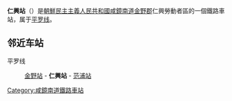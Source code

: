 {{unreferenced|time=2015-02-09T14:14:00+00:00}}
{{朝鮮半島車站資訊
|公司色 = blue
|文字色 = 
|站名 = 仁興站
|圖片 = 
|pxl = 
|圖片說明 =
|前一站 = [[金野站_(咸镜南道)|金野]]
|前一站距離 = 8.4
|後一站距離 = 7.3
|後一站 = [[范浦站|范浦]]
|所屬路線 = [[平罗线|平罗线]]
|距離 = 252.5
|起點站 = [[平壤站|平壤]]
|諺文 = 인흥역
|朝鮮漢字 = 仁興驛
|文觀部式 = Inheung-yeok
|馬-賴式 = Inhŭng-yŏk
|副站名 = 
|車站編號 = 
|停站路線數 = 
|所屬公司 = [[朝鮮民主主義人民共和國鐵道省|朝鮮民主主義人民共和國鐵道省]]
|所在地 =[[咸鏡南道|咸鏡南道]][[金野郡|金野郡]]仁興勞動者區
|車站構造 = 地面车站
|月台配置 = 
|啟用年月日 =
|廢站年月日 = 
|上下車人次 = 
|統計年度 = 
|轉車 = 
|備註 = 
|全寬備註 = 
}}

'''仁興站'''（{{lang-ko|인흥역}}）是[[朝鮮民主主義人民共和國|朝鮮民主主義人民共和國]][[咸鏡南道|咸鏡南道]][[金野郡|金野郡]]仁興勞動者區的一個鐵路車站，属于[[平罗线|平罗线]]。

==邻近车站==
平罗线
:[[金野站_(咸镜南道)|金野站]] - '''仁興站''' - [[范浦站|范浦站]]

{{朝鲜铁路小作品}}

{{平罗线}}

[[Category:咸鏡南道鐵路車站|Category:咸鏡南道鐵路車站]]